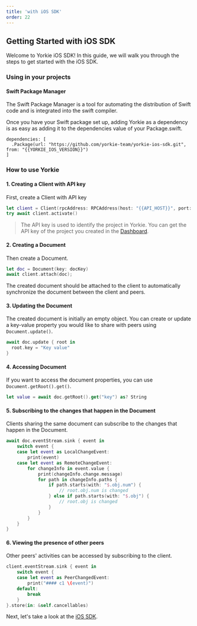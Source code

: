 ```yaml
---
title: 'with iOS SDK'
order: 22
---
```


## Getting Started with iOS SDK

Welcome to Yorkie iOS SDK! In this guide, we will walk you through the steps to get started with the iOS SDK.

### Using in your projects

#### Swift Package Manager
The Swift Package Manager is a tool for automating the distribution of Swift code and is integrated into the swift compiler.

Once you have your Swift package set up, adding Yorkie as a dependency is as easy as adding it to the dependencies value of your Package.swift.

```
dependencies: [
  .Package(url: "https://github.com/yorkie-team/yorkie-ios-sdk.git", from: "{{YORKIE_IOS_VERSION}}")
]
```

### How to use Yorkie

#### 1. Creating a Client with API key

First, create a Client with API key

```swift
let client = Client(rpcAddress: RPCAddress(host: "{{API_HOST}}", port: {{API_PORT}}), options: ClientOptions(key: "xxxxxxxxxxxxxxxxxxxx"))
try await client.activate()
```

> The API key is used to identify the project in Yorkie. You can get the API key of the project you created in the [Dashboard]({{DASHBOARD_PATH}}).

#### 2. Creating a Document

Then create a Document.

```swift
let doc = Document(key: docKey)
await client.attach(doc);
```

The created document should be attached to the client to automatically synchronize the document between the client and peers.

#### 3. Updating the Document

The created document is initially an empty object. You can create or update a key-value property you would like to share with peers using `Document.update()`.

```swift
await doc.update { root in
  root.key = "Key value"
}
```

#### 4. Accessing Document

If you want to access the document properties, you can use `Document.getRoot().get()`.

```swift
let value = await doc.getRoot().get("key") as? String
```

#### 5. Subscribing to the changes that happen in the Document

Clients sharing the same document can subscribe to the changes that happen in the Document.

```swift
await doc.eventStream.sink { event in
    switch event {
    case let event as LocalChangeEvent:
        print(event)
    case let event as RemoteChangeEvent:
        for changeInfo in event.value {
            print(changeInfo.change.message)
            for path in changeInfo.paths {
                if path.starts(with: "$.obj.num") {
                    // root.obj.num is changed
                } else if path.starts(with: "$.obj") {
                    // root.obj is changed
                }
            }
        }
    }
}
```

#### 6. Viewing the presence of other peers

Other peers' activities can be accessed by subscribing to the client.

```swift
client.eventStream.sink { event in
    switch event {
    case let event as PeerChangedEvent:
        print("#### c1 \(event)")
    default:
        break
    }
}.store(in: &self.cancellables)
```

Next, let's take a look at the [iOS SDK](/docs/ios-sdk).
